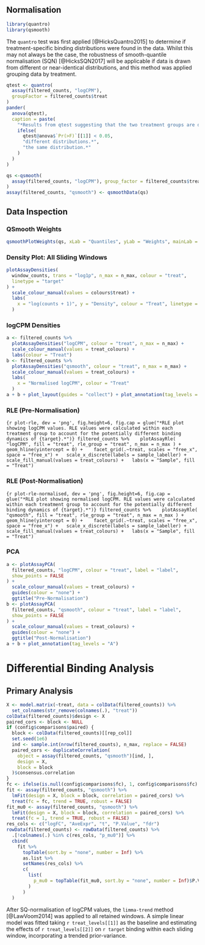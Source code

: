 ## Normalisation

```r
library(quantro)
library(qsmooth)
```


The `quantro` test was first applied [@HicksQuantro2015] to determine if treatment-specific binding distributions were found in the data.
Whilst this may not always be the case, the robustness of smooth-quantile normalisation (SQN) [@HicksSQN2017] will be applicable if data is drawn from different or near-identical distributions, and this method was applied grouping data by treatment.

```r
qtest <- quantro(
  assay(filtered_counts, "logCPM"),
  groupFactor = filtered_counts$treat
)
pander(
  anova(qtest), 
  caption = paste(
    "*Results from qtest suggesting that the two treatment groups are drawn from",
    ifelse(
      qtest@anova$`Pr(>F)`[[1]] < 0.05,
      "different distributions.*",
      "the same distribution.*"
    )
  )
)
```


```r
qs <-qsmooth(
  assay(filtered_counts, "logCPM"), group_factor = filtered_counts$treat
)
assay(filtered_counts, "qsmooth") <- qsmoothData(qs)
```

## Data Inspection {.tabset}

### QSmooth Weights

```r
qsmoothPlotWeights(qs, xLab = "Quantiles", yLab = "Weights", mainLab = "QSmooth Weights")
```


### Density Plot: All Sliding Windows

```r
plotAssayDensities(
  window_counts, trans = "log1p", n_max = n_max, colour = "treat",
  linetype = "target"
) +
  scale_colour_manual(values = colours$treat) + 
  labs(
    x = "log(counts + 1)", y = "Density", colour = "Treat", linetype = "Target"
  )
```

### logCPM Densities

```r
a <- filtered_counts %>% 
  plotAssayDensities("logCPM", colour = "treat", n_max = n_max) +
  scale_colour_manual(values = treat_colours) +
  labs(colour = "Treat")
b <- filtered_counts %>% 
  plotAssayDensities("qsmooth", colour = "treat", n_max = n_max) +
  scale_colour_manual(values = treat_colours) +
  labs(
    x = "Normalised logCPM", colour = "Treat"
  )
a + b + plot_layout(guides = "collect") + plot_annotation(tag_levels = "A")
```

### RLE (Pre-Normalisation)

```{r plot-rle, dev = 'png', fig.height=6, fig.cap = glue("*RLE plot showing logCPM values. RLE values were calculated within each treatment group to account for the potentially different binding dynamics of {target}.*")}
filtered_counts %>% 
  plotAssayRle(
  "logCPM", fill = "treat", rle_group = "treat", n_max = n_max
) +
  geom_hline(yintercept = 0) + 
  facet_grid(.~treat, scales = "free_x", space = "free_x") +
  scale_x_discrete(labels = sample_labeller) +
  scale_fill_manual(values = treat_colours) +
  labs(x = "Sample", fill = "Treat")
```


### RLE (Post-Normalisation)

```{r plot-rle-normalised, dev = 'png', fig.height=6, fig.cap = glue("*RLE plot showing normalised logCPM. RLE values were calculated within each treatment group to account for the potentially different binding dynamics of {target}.*")}
filtered_counts %>% 
  plotAssayRle(
  "qsmooth", fill = "treat", rle_group = "treat", n_max = n_max
) +
  geom_hline(yintercept = 0) + 
  facet_grid(.~treat, scales = "free_x", space = "free_x") +
  scale_x_discrete(labels = sample_labeller) +
  scale_fill_manual(values = treat_colours) +
  labs(x = "Sample", fill = "Treat")
```


### PCA

```r
a <- plotAssayPCA(
  filtered_counts, "logCPM", colour = "treat", label = "label", 
  show_points = FALSE
) +
  scale_colour_manual(values = treat_colours) +
  guides(colour = "none") +
  ggtitle("Pre-Normalisation")
b <- plotAssayPCA(
  filtered_counts, "qsmooth", colour = "treat", label = "label",
  show_points = FALSE
) +
  scale_colour_manual(values = treat_colours) +
  guides(colour = "none") +
  ggtitle("Post-Normalisation")
a + b + plot_annotation(tag_levels = "A") 
```


# Differential Binding Analysis

## Primary Analysis {.tabset}

```r
X <- model.matrix(~treat, data = colData(filtered_counts)) %>%
  set_colnames(str_remove(colnames(.), "treat"))
colData(filtered_counts)$design <- X
paired_cors <- block <- NULL
if (config$comparisons$paired) {
  block <- colData(filtered_counts)[[rep_col]]
  set.seed(1e6)
  ind <- sample.int(nrow(filtered_counts), n_max, replace = FALSE)
  paired_cors <- duplicateCorrelation(
    object = assay(filtered_counts, "qsmooth")[ind, ],
    design = X,
    block = block
  )$consensus.correlation
}
fc <- ifelse(is.null(config$comparisons$fc), 1, config$comparisons$fc)
fit <- assay(filtered_counts, "qsmooth") %>%
  lmFit(design = X, block = block, correlation = paired_cors) %>% 
  treat(fc = fc, trend = TRUE, robust = FALSE)
fit_mu0 <- assay(filtered_counts, "qsmooth") %>%
  lmFit(design = X, block = block, correlation = paired_cors) %>% 
  treat(fc = 1, trend = TRUE, robust = FALSE)
res_cols <- c("logFC", "AveExpr", "t", "P.Value", "fdr")
rowData(filtered_counts) <- rowData(filtered_counts) %>% 
  .[!colnames(.) %in% c(res_cols, "p_mu0")] %>% 
  cbind(
    fit %>% 
      topTable(sort.by = "none", number = Inf) %>% 
      as.list %>% 
      setNames(res_cols) %>% 
      c(
        list(
          p_mu0 = topTable(fit_mu0, sort.by = "none", number = Inf)$P.Value
        )
      )
  ) 
```


After SQ-normalisation of logCPM values, the `limma-trend` method [@LawVoom2014] was applied to all retained windows.
A simple linear model was fitted taking `r treat_levels[[1]]` as the baseline and estimating the effects of `r treat_levels[[2]]` on `r target` binding within each sliding window, incorporating a trended prior-variance.

